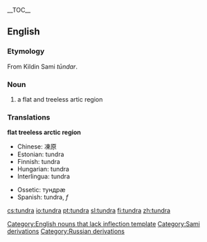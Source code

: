 {{wikipedia}}
__TOC__

==English==

===Etymology===
From Kildin Sami ''tūndar''. <!-- cyrillization required -->

=== Noun ===
#a flat and treeless artic region

=== Translations ===
<!--DefA-->'''flat treeless arctic region'''
{{top}}
<!--languages from A to I go here-->
*Chinese: 凍原
*Estonian: tundra
*Finnish: tundra
*Hungarian: tundra
*Interlingua: tundra
{{mid}}
<!--languages from J to Z go here-->
*Ossetic: тундрæ
*Spanish: tundra, ''f''
{{bottom}}

[[Category:English nouns that lack inflection template]]
[[Category:Sami derivations]]
[[Category:Russian derivations]]

[[cs:tundra]]
[[io:tundra]]
[[pt:tundra]]
[[sl:tundra]]
[[fi:tundra]]
[[zh:tundra]]